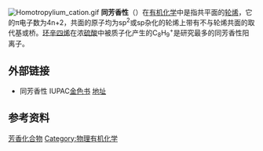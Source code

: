 {{chemref|time=2015-06-06T09:29:10+00:00}}
{{Expert|time=2015-12-14T03:34:42+00:00}}
{{Request translation}}
[[Image:Homotropylium_cation.gif|thumb]] 
'''同芳香性'''（{{lang-en|homoaromaticity}}）在[[有机化学|有机化学]]中是指共平面的[[轮烯|轮烯]]，它的π电子数为4n+2，共面的原子均为sp<sup>2</sup>或sp杂化的轮烯上带有不与轮烯共面的取代基或桥。[[环辛四烯|环辛四烯]]在浓[[硫酸|硫酸]]中被质子化产生的C<sub>8</sub>H<sub>9</sub><sup>+</sup>是研究最多的同芳香性阳离子。

==外部链接==
* 同芳香性 IUPAC[[金色书|金色书]] [https://web.archive.org/web/20081205035831/http://www.iupac.org/goldbook/H02839.pdf 地址]

==参考资料==
{{Reflist}}

{{化学键和分子间作用力}}
{{chem-stub}}

[[Category:芳香化合物|]]
[[Category:物理有机化学|Category:物理有机化学]]